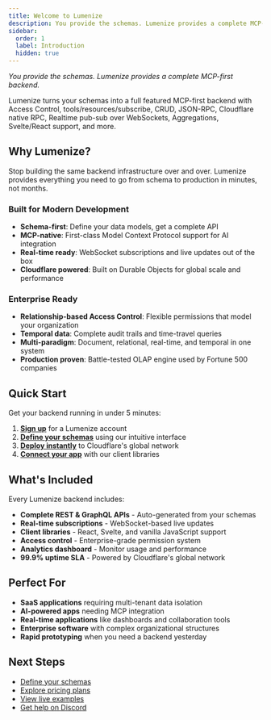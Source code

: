 ```yaml
---
title: Welcome to Lumenize
description: You provide the schemas. Lumenize provides a complete MCP-first backend.
sidebar:
  order: 1
  label: Introduction
  hidden: true
---
```


_You provide the schemas. Lumenize provides a complete MCP-first backend._

Lumenize turns your schemas into a full featured MCP-first backend with Access Control, tools/resources/subscribe, CRUD, JSON-RPC, Cloudflare native RPC, Realtime pub-sub over WebSockets, Aggregations, Svelte/React support, and more.

## Why Lumenize?

Stop building the same backend infrastructure over and over. Lumenize provides everything you need to go from schema to production in minutes, not months.

### Built for Modern Development
- **Schema-first**: Define your data models, get a complete API
- **MCP-native**: First-class Model Context Protocol support for AI integration
- **Real-time ready**: WebSocket subscriptions and live updates out of the box
- **Cloudflare powered**: Built on Durable Objects for global scale and performance

### Enterprise Ready
- **Relationship-based Access Control**: Flexible permissions that model your organization
- **Temporal data**: Complete audit trails and time-travel queries
- **Multi-paradigm**: Document, relational, real-time, and temporal in one system
- **Production proven**: Battle-tested OLAP engine used by Fortune 500 companies

## Quick Start

Get your backend running in under 5 minutes:

1. **[Sign up](/docs/hosted/signup)** for a Lumenize account
2. **[Define your schemas](/docs/guides/schemas)** using our intuitive interface
3. **[Deploy instantly](/docs/getting-started/deployment)** to Cloudflare's global network
4. **[Connect your app](/docs/hosted/signup)** with our client libraries

## What's Included

Every Lumenize backend includes:

- **Complete REST & GraphQL APIs** - Auto-generated from your schemas
- **Real-time subscriptions** - WebSocket-based live updates
- **Client libraries** - React, Svelte, and vanilla JavaScript support
- **Access control** - Enterprise-grade permission system
- **Analytics dashboard** - Monitor usage and performance
- **99.9% uptime SLA** - Powered by Cloudflare's global network

## Perfect For

- **SaaS applications** requiring multi-tenant data isolation
- **AI-powered apps** needing MCP integration
- **Real-time applications** like dashboards and collaboration tools
- **Enterprise software** with complex organizational structures
- **Rapid prototyping** when you need a backend yesterday

## Next Steps

- [Define your schemas](/docs/guides/schemas)
- [Explore pricing plans](/docs/hosted/pricing)
- [View live examples](/docs/examples)
- [Get help on Discord](https://discord.gg/lumenize)